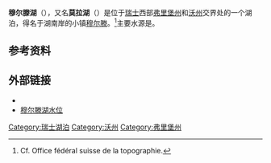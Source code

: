 {{Infobox_lake
 |lake_name = 穆尔滕湖/莫拉湖<br>Murtensee/Lac de Morat
 |image_lake = Lac_de_Morat_2003-05-04.jpg
 |location = [[弗里堡州|弗里堡州]]/[[沃州|沃州]]
 |caption_lake =
 |image_bathymetry =
 |caption_bathymetry =
 |coords = {{coord|46|56|N|7|5|E|type:waterbody_region:CH|display=inline,title}}
 |type =
 |inflow = {{link-de|布罗瓦河|Broye (Fluss)}}
 |outflow = 布罗瓦运河
 |catchment = 693 km²
 |basin_countries = 瑞士联邦
 |length = 8.2 km
 |width = 2.8 km
 |area = 22.8 km²
 |depth =
 |max-depth = 45 m
 |volume = 0.55 km³
 |residence_time = 1.6 years
 |shore =
 |elevation = 429 m
 |islands = 大岛（La Grande Ile）
 |cities = '''穆尔滕湖'''
}}
'''穆尔滕湖'''（{{lang-de|Murtensee}}），又名'''莫拉湖'''（{{lang-fr|Lac de Morat}}）是位于[[瑞士|瑞士]]西部[[弗里堡州|弗里堡州]]和[[沃州|沃州]]交界处的一个湖泊，得名于湖南岸的小镇[[穆尔滕|穆尔滕]]。<ref>Cf. Office fédéral suisse de la topographie.</ref>主要水源是{{link-de|布罗瓦河|Broye (Fluss)}}。

==参考资料==
{{Reflist}}

==外部链接==
{{commonscat-inline}}
*{{HDS|8660}}
*[http://www.hydrodaten.admin.ch/e/2004.htm 穆尔滕湖水位] {{Wayback|url=http://www.hydrodaten.admin.ch/e/2004.htm |date=20100323012014 }}

[[Category:瑞士湖泊|Category:瑞士湖泊]]
[[Category:沃州|Category:沃州]]
[[Category:弗里堡州|Category:弗里堡州]]